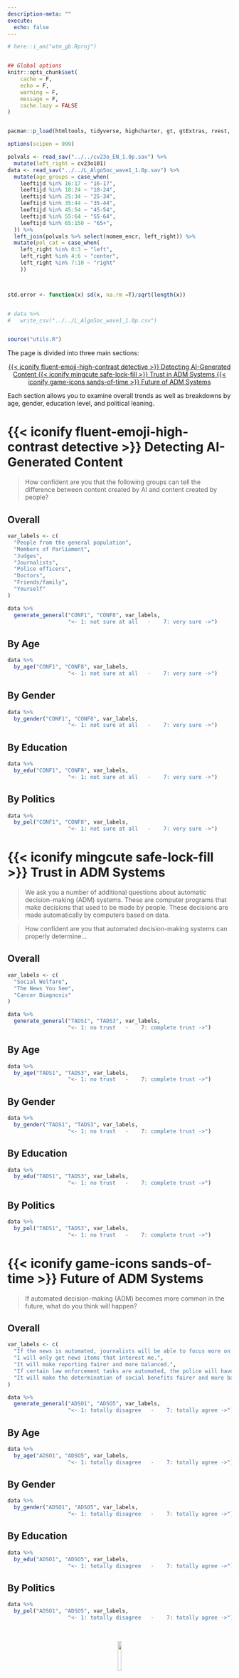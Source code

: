 ```yaml
---
description-meta: ""
execute:
  echo: false
---
```


```r
# here::i_am("wtm_gb.Rproj")


## Global options
knitr::opts_chunk$set(
    cache = F,
    echo = F,
    warning = F,
    message = F,
    cache.lazy = FALSE
)


pacman::p_load(htmltools, tidyverse, highcharter, gt, gtExtras, rvest, haven)

options(scipen = 999)
```






```r

polvals <- read_sav("../../cv23o_EN_1.0p.sav") %>% 
  mutate(left_right = cv23o101)
data <- read_sav("../../L_AlgoSoc_wave1_1.0p.sav") %>% 
  mutate(age_groups = case_when(
    leeftijd %in% 16:17 ~ "16-17",
    leeftijd %in% 18:24 ~ "18-24",
    leeftijd %in% 25:34 ~ "25-34",
    leeftijd %in% 35:44 ~ "35-44",
    leeftijd %in% 45:54 ~ "45-54",
    leeftijd %in% 55:64 ~ "55-64",
    leeftijd %in% 65:150 ~ "65+",
  )) %>% 
  left_join(polvals %>% select(nomem_encr, left_right)) %>% 
  mutate(pol_cat = case_when(
    left_right %in% 0:3 ~ "left",
    left_right %in% 4:6 ~ "center",
    left_right %in% 7:10 ~ "right"
    ))



std.error <- function(x) sd(x, na.rm =T)/sqrt(length(x))


# data %>% 
#   write_csv("../../L_AlgoSoc_wave1_1.0p.csv")


source("utils.R")
```

The page is divided into three main sections: 


```{=html}
<center>
<div class="button-container">
```
 



  <a href="#iconify-fluent-emoji-high-contrast-detective-detecting-ai-generated-content" class="buttontop">
    {{< iconify fluent-emoji-high-contrast detective >}} Detecting AI-Generated Content
  </a>
  <a href="#iconify-mingcute-safe-lock-fill-trust-in-adm-systems" class="buttontop">
    {{< iconify mingcute safe-lock-fill >}} Trust in ADM Systems
  </a>
  <a href="#iconify-game-icons-sands-of-time-future-of-adm-systems" class="buttontop">
    {{< iconify game-icons sands-of-time >}} Future of ADM Systems 
  </a>

```{=html}
</div>
</center>
```


Each section allows you to examine overall trends as well as breakdowns by age, gender, education level, and political leaning.  


# {{< iconify fluent-emoji-high-contrast detective >}} Detecting AI-Generated Content {.tabset .tabset-fade .tabset-pills .break} 

> How confident are you that the following groups can tell the difference between content created by AI and content created by people?

::: {.panel-tabset}

## Overall

```r
var_labels <- c(
  "People from the general population",
  "Members of Parliament",
  "Judges",
  "Journalists",
  "Police officers",
  "Doctors",
  "Friends/family",
  "Yourself"
)

data %>% 
  generate_general("CONF1", "CONF8", var_labels,
                   "<- 1: not sure at all   -    7: very sure ->")
```

## By Age

```r
data %>% 
  by_age("CONF1", "CONF8", var_labels,
                   "<- 1: not sure at all   -    7: very sure ->")
```


## By Gender

```r
data %>% 
  by_gender("CONF1", "CONF8", var_labels,
                   "<- 1: not sure at all   -    7: very sure ->")
```


## By Education



```r
data %>% 
  by_edu("CONF1", "CONF8", var_labels,
                   "<- 1: not sure at all   -    7: very sure ->")
```


## By Politics

```r
data %>% 
  by_pol("CONF1", "CONF8", var_labels,
                   "<- 1: not sure at all   -    7: very sure ->")
```

:::

# {{< iconify mingcute safe-lock-fill >}} Trust in ADM Systems {.tabset .tabset-fade .tabset-pills .break}

> We ask you a number of additional questions about automatic decision-making (ADM) systems. These are computer programs that make decisions that used to be made by people. These decisions are made automatically by computers based on data. 

> How confident are you that automated decision-making systems can properly determine...

::: {.panel-tabset}

## Overall

```r
var_labels <- c(
  "Social Welfare",
  "The News You See",
  "Cancer Diagnosis"
)

data %>% 
  generate_general("TADS1", "TADS3", var_labels,
                   "<- 1: no trust   -    7: complete trust ->")
```

## By Age

```r
data %>% 
  by_age("TADS1", "TADS3", var_labels,
                   "<- 1: no trust   -    7: complete trust ->")
```


## By Gender

```r
data %>% 
  by_gender("TADS1", "TADS3", var_labels,
                   "<- 1: no trust   -    7: complete trust ->")
```


## By Education



```r
data %>% 
  by_edu("TADS1", "TADS3", var_labels,
                   "<- 1: no trust   -    7: complete trust ->")
```


## By Politics

```r
data %>% 
  by_pol("TADS1", "TADS3", var_labels,
                   "<- 1: no trust   -    7: complete trust ->")
```

:::


# {{< iconify game-icons sands-of-time >}} Future of ADM Systems {.tabset .tabset-fade .tabset-pills .break}

> If automated decision-making (ADM) becomes more common in the future, what do you think will happen?

::: {.panel-tabset}

## Overall

```r
var_labels <- c(
  "If the news is automated, journalists will be able to focus more on investigative journalism.",
  "I will only get news items that interest me.",
  "It will make reporting fairer and more balanced.",
  "If certain law enforcement tasks are automated, the police will have more time to focus on major crimes.",
  "It will make the determination of social benefits fairer and more balanced."
)

data %>% 
  generate_general("ADSO1", "ADSO5", var_labels,
                   "<- 1: totally disagree   -    7: totally agree ->")
```

## By Age

```r
data %>% 
  by_age("ADSO1", "ADSO5", var_labels,
                   "<- 1: totally disagree   -    7: totally agree ->")
```


## By Gender

```r
data %>% 
  by_gender("ADSO1", "ADSO5", var_labels,
                   "<- 1: totally disagree   -    7: totally agree ->")
```


## By Education



```r
data %>% 
  by_edu("ADSO1", "ADSO5", var_labels,
                   "<- 1: totally disagree   -    7: totally agree ->")
```


## By Politics

```r
data %>% 
  by_pol("ADSO1", "ADSO5", var_labels,
                   "<- 1: totally disagree   -    7: totally agree ->")
```

:::


<br>

<center>

<img src="algosoclogo.png" width="13%">


</center>



